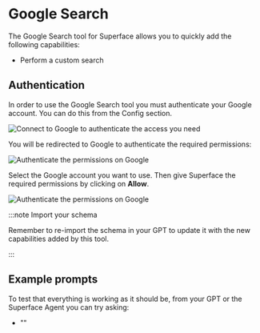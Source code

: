 # Google Search

The Google Search tool for Superface allows you to quickly add the following capabilities:

- Perform a custom search

## Authentication

In order to use the Google Search tool you must authenticate your Google account. You can do this from the Config section.

![Connect to Google to authenticate the access you need](/img/tools/tools-google-calendar.png)

You will be redirected to Google to authenticate the required permissions:

![Authenticate the permissions on Google](/img/tools/tools-google-calendar-auth.png)

Select the Google account you want to use. Then give Superface the required permissions by clicking on **Allow**.

![Authenticate the permissions on Google](/img/tools/tools-google-calendar-auth2.png)

:::note Import your schema

Remember to re-import the schema in your GPT to update it with the new capabilities added by this tool.

:::

## Example prompts

To test that everything is working as it should be, from your GPT or the Superface Agent you can try asking:

- ""
